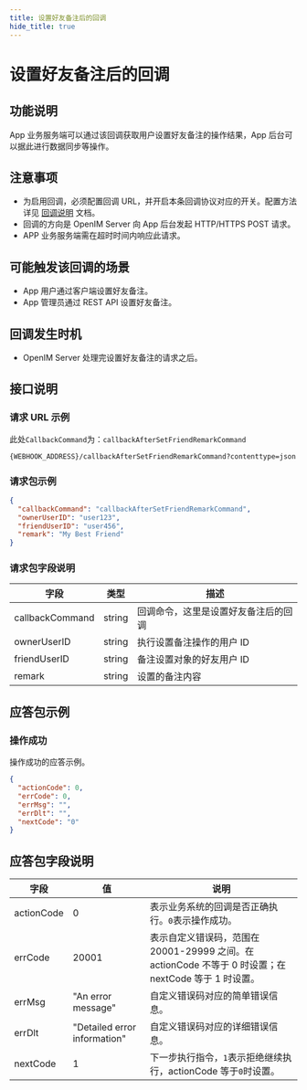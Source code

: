 ```yaml
---
title: 设置好友备注后的回调
hide_title: true
---
```


# 设置好友备注后的回调

## 功能说明

App 业务服务端可以通过该回调获取用户设置好友备注的操作结果，App 后台可以据此进行数据同步等操作。

## 注意事项

- 为启用回调，必须配置回调 URL，并开启本条回调协议对应的开关。配置方法详见 [回调说明](../introduction) 文档。
- 回调的方向是 OpenIM Server 向 App 后台发起 HTTP/HTTPS POST 请求。
- APP 业务服务端需在超时时间内响应此请求。

## 可能触发该回调的场景

- App 用户通过客户端设置好友备注。
- App 管理员通过 REST API 设置好友备注。

## 回调发生时机

- OpenIM Server 处理完设置好友备注的请求之后。

## 接口说明

### 请求 URL 示例

此处`CallbackCommand`为：`callbackAfterSetFriendRemarkCommand`
```plaintext
{WEBHOOK_ADDRESS}/callbackAfterSetFriendRemarkCommand?contenttype=json
```

### 请求包示例

```json
{
  "callbackCommand": "callbackAfterSetFriendRemarkCommand",
  "ownerUserID": "user123",
  "friendUserID": "user456",
  "remark": "My Best Friend"
}
```

### 请求包字段说明

| 字段            | 类型   | 描述                                 |
| --------------- | ------ | ------------------------------------ |
| callbackCommand | string | 回调命令，这里是设置好友备注后的回调 |
| ownerUserID     | string | 执行设置备注操作的用户 ID            |
| friendUserID    | string | 备注设置对象的好友用户 ID            |
| remark          | string | 设置的备注内容                       |

## 应答包示例

### 操作成功

操作成功的应答示例。

```json
{
  "actionCode": 0,
  "errCode": 0,
  "errMsg": "",
  "errDlt": "",
  "nextCode": "0"
}
```

## 应答包字段说明

| 字段       | 值                           | 说明                                                                                                  |
| ---------- | ---------------------------- | ----------------------------------------------------------------------------------------------------- |
| actionCode | 0                            | 表示业务系统的回调是否正确执行。`0`表示操作成功。                                                     |
| errCode    | 20001                        | 表示自定义错误码，范围在 20001-29999 之间。在 actionCode 不等于 0 时设置；在 nextCode 等于 1 时设置。 |
| errMsg     | "An error message"           | 自定义错误码对应的简单错误信息。                                                                      |
| errDlt     | "Detailed error information" | 自定义错误码对应的详细错误信息。                                                                      |
| nextCode   | 1                            | 下一步执行指令，`1`表示拒绝继续执行，actionCode 等于`0`时设置。                                       |

